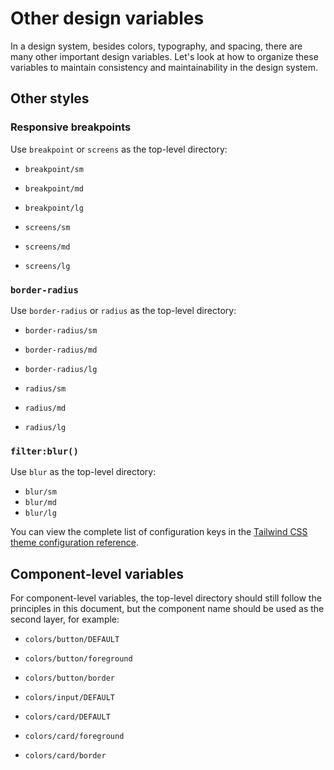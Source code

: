 # Other design variables


In a design system, besides colors, typography, and spacing, there are many other important design variables. Let's look at how to organize these variables to maintain consistency and maintainability in the design system.

## Other styles

### Responsive breakpoints

Use `breakpoint` or `screens` as the top-level directory:

- `breakpoint/sm`
- `breakpoint/md`
- `breakpoint/lg`

- `screens/sm`
- `screens/md`
- `screens/lg`

### `border-radius`

Use `border-radius` or `radius` as the top-level directory:
- `border-radius/sm`
- `border-radius/md`
- `border-radius/lg`

- `radius/sm`
- `radius/md`
- `radius/lg`

### `filter:blur()`

Use `blur` as the top-level directory:
- `blur/sm`
- `blur/md`
- `blur/lg`

You can view the complete list of configuration keys in the [Tailwind CSS theme configuration reference](https://tailwindcss.com/docs/theme#theme-variable-namespaces).

## Component-level variables

For component-level variables, the top-level directory should still follow the principles in this document, but the component name should be used as the second layer, for example:
- `colors/button/DEFAULT`
- `colors/button/foreground`
- `colors/button/border`

- `colors/input/DEFAULT`

- `colors/card/DEFAULT`
- `colors/card/foreground`
- `colors/card/border`
